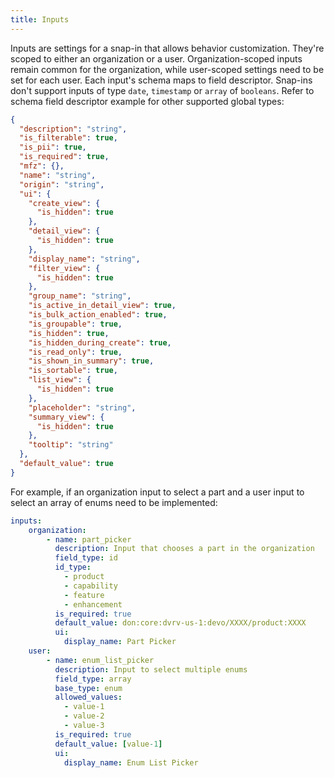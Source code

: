 ```yaml
---
title: Inputs
---
```

Inputs are settings for a snap-in that allows behavior customization. They're
scoped to either an organization or a user. Organization-scoped inputs remain
common for the organization, while user-scoped settings need to be set for each
user. Each input's schema maps to field descriptor. Snap-ins don't support inputs
of type `date`, `timestamp` or `array` of `booleans`.
Refer to schema field descriptor example for other supported global types:
```JSON
{
  "description": "string",
  "is_filterable": true,
  "is_pii": true,
  "is_required": true,
  "mfz": {},
  "name": "string",
  "origin": "string",
  "ui": {
    "create_view": {
      "is_hidden": true
    },
    "detail_view": {
      "is_hidden": true
    },
    "display_name": "string",
    "filter_view": {
      "is_hidden": true
    },
    "group_name": "string",
    "is_active_in_detail_view": true,
    "is_bulk_action_enabled": true,
    "is_groupable": true,
    "is_hidden": true,
    "is_hidden_during_create": true,
    "is_read_only": true,
    "is_shown_in_summary": true,
    "is_sortable": true,
    "list_view": {
      "is_hidden": true
    },
    "placeholder": "string",
    "summary_view": {
      "is_hidden": true
    },
    "tooltip": "string"
  },
  "default_value": true
}
```

For example, if an organization input to select a part and a user input to select an array of enums need to be implemented:

```yaml
inputs:
    organization:
        - name: part_picker
          description: Input that chooses a part in the organization
          field_type: id
          id_type:
            - product
            - capability
            - feature
            - enhancement
          is_required: true
          default_value: don:core:dvrv-us-1:devo/XXXX/product:XXXX
          ui:
            display_name: Part Picker
    user:
        - name: enum_list_picker
          description: Input to select multiple enums
          field_type: array
          base_type: enum
          allowed_values:
            - value-1
            - value-2
            - value-3
          is_required: true
          default_value: [value-1]
          ui:
            display_name: Enum List Picker
```